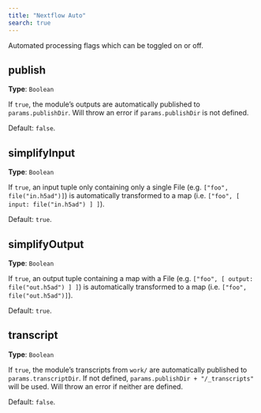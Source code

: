 ```yaml
---
title: "Nextflow Auto"
search: true
---
```


Automated processing flags which can be toggled on or off.

## publish

**Type**: `Boolean`

If `true`, the module's outputs are automatically published to `params.publishDir`.
Will throw an error if `params.publishDir` is not defined.

Default: `false`.


## simplifyInput

**Type**: `Boolean`

If `true`, an input tuple only containing only a single File (e.g. `["foo", file("in.h5ad")]`) is automatically transformed to a map (i.e. `["foo", [ input: file("in.h5ad") ] ]`).

Default: `true`.


## simplifyOutput

**Type**: `Boolean`

If `true`, an output tuple containing a map with a File (e.g. `["foo", [ output: file("out.h5ad") ] ]`) is automatically transformed to a map (i.e. `["foo", file("out.h5ad")]`).

Default: `true`.


## transcript

**Type**: `Boolean`

If `true`, the module's transcripts from `work/` are automatically published to `params.transcriptDir`.
If not defined, `params.publishDir + "/_transcripts"` will be used.
Will throw an error if neither are defined.

Default: `false`.


